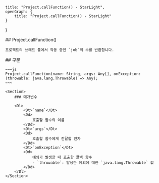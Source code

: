     title: "Project.callFunction() - StarLight",
    openGraph: {
        title: "Project.callFunction() - StarLight"
    }
}

<Section>
    ## Project.callFunction()

    프로젝트의 쓰레드 풀에서 작동 중인 `job`의 수를 반환합니다.
</Section>
<Section>
    ## 구문

    ~~~js
    Project.callFunction(name: String, args: Any[], onException: (throwable: java.lang.Throwable) => Any);
    ~~~

    <Section>
        ### 매개변수

        <Dl>
            <Dt>`name`</Dt>
            <Dd>
                호출할 함수의 이름
            </Dd>
            <Dt>`args`</Dt>
            <Dd>
                호출할 함수에게 전달할 인자
            </Dd>
            <Dt>`onException`</Dt>
            <Dd>
                예외가 발생할 때 호출할 콜백 함수
                - `throwable`: 발생한 예외에 대한 `java.lang.Throwable` 값
            </Dd>
        </Dl>
    </Section>
</Section>
